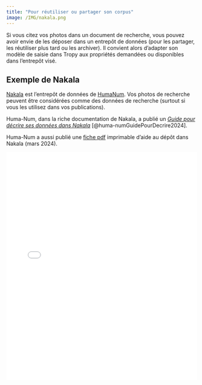 ```yaml
---
title: "Pour réutiliser ou partager son corpus"
image: /IMG/nakala.png
---
```



Si vous citez vos photos dans un document de recherche, vous pouvez avoir envie de les déposer dans un entrepôt de données (pour les partager, les réutiliser plus tard ou les archiver). Il convient alors d'adapter son modèle de saisie dans Tropy aux propriétés demandées ou disponibles dans l'entrepôt visé.

## Exemple de Nakala

[Nakala](https://nakala.fr) est l'entrepôt de données de [HumaNum](https://www.huma-num.fr). Vos photos de recherche peuvent être considérées comme des données de recherche (surtout si vous les utilisez dans vos publications).

Huma-Num, dans la riche documentation de Nakala, a publié un *[Guide pour décrire ses données dans Nakala](https://documentation.huma-num.fr/nakala-guide-de-description/)* [@huma-numGuidePourDecrire2024].

Huma-Num a aussi publié une [fiche pdf](https://documentation.huma-num.fr/media/nakala/Guide_depot_Nakala_mars-2024.pdf) imprimable d'aide au dépôt dans Nakala (mars 2024).

![](/IMG/Guide_depot_Nakala_mars-2024.pdf){width=100% height=600}



